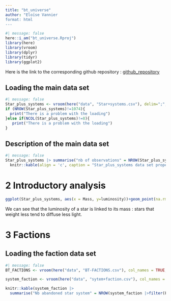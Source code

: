 ```yaml
---
title: "bt_universe"
author: "Eloïse Vannier
format: html
---
```


```r
#| message: false
here::i_am("bt_universe.Rproj")
library(here)
library(vroom)
library(dplyr)
library(tidyr)
library(ggplot2)
```

Here is the link to the corresponding github repository : [github_repository](https://github.com/E10is3/bt_universe.git)

## Loading the main data set
```r
#| message: false
Star_plus_systems <- vroom(here("data", "Star+systems.csv"), delim=";", col_names = TRUE,col_types=NULL, show_col_types=T,locale=locale(decimal_mark = ","))
if (NROW(Star_plus_systems)!=1074){
  print("There is a problem with the loading")
}else if(NCOL(Star_plus_systems)!=8){
   print("There is a problem with the loading")
}
```

## Description of the main data set
```r
#| message: false
Star_plus_systems |> summarise("nb of observations" = NROW(Star_plus_systems),"nb of variables"= NCOL(Star_plus_systems))|>
  knitr::kable(align = 'c', caption = "Star_plus_systems data set properties")
```

# 2 Introductory analysis

```r
ggplot(Star_plus_systems, aes(x = Mass, y=luminosity))+geom_point(na.rm = TRUE,alpha=0.1)
```
We can see that the luminosity of a star is linked to its mass : stars that weight less tend to diffuse less light.

# 3 Factions

## Loading the faction data set

```r
#| message: false
BT_FACTIONS <- vroom(here("data", "BT-FACTIONS.csv"), col_names = TRUE,na=("Missing"))

system_faction <- vroom(here("data", "sytem+faction.csv"), col_names = TRUE,na=("Missing"))
```

```r
knitr::kable(system_faction |> 
  summarise("Nb abandoned star system" = NROW(system_faction |>filter(Faction_id == "A")), "Nb independant systems" =NROW(system_faction |>filter(Faction_id == "I")),"Nb undiscover systems" = NROW(system_faction |>filter(Faction_id == "U")) ))
```










